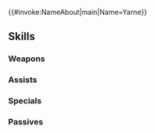 {{#invoke:NameAbout|main|Name=Yarne}}{{HeroPage Tabs}}
{{Hero Infobox
|Name=Yarne
|Title=Timid Taguel
|GrowthModifier=Gen 3
|WeaponType=Green Beast
|Origin=Fire Emblem Awakening
|Gender=Male
|MoveType=Cavalry
|actorJP=遠藤大輔
|actorEN=Chris Smith
|artist=п猫Ｒ
|additionDate=June 10, 2019
|releaseDate=June 11, 2019
|poolDate=June 28, 2019
|randomStartTime=2019-07-11T07:00:00Z
|poolRarities=5
|TagID=シャンブレー
|InternalID=385
|Properties=specRate_202202
|cv1=10
|cv2=6900600
|description=Panne's son. The last of the taguel. Continually terrified that his death will mark the end of his race. Appears in Fire Emblem Awakening.
}}
{{Stats Page
|Lv1HP=18|Lv1ATK=9|Lv1SPD=7|Lv1DEF=8|Lv1RES=4
|GRHP=50|GRATK=60|GRSPD=60|GRDEF=55|GRRES=30
}}
==Skills==
===Weapons===
{{Weapons Table
|weapon1=Whelp (Cavalry)
|weapon1Default=1
|weapon1Unlock=1
|weapon2=Yearling (Cavalry)
|weapon2Default=3
|weapon2Unlock=2
|weapon3=Adult (Cavalry)
|weapon3Default=4
|weapon3Unlock=3
|weapon4=Bunny Fang
|weapon4Default=5
|weapon4Unlock=5
}}
===Assists===
{{Assists Table
}}
===Specials===
{{Specials Table
|special1=Night Sky
|special1Default=4
|special1Unlock=3
|special2=Astra
|special2Default=
|special2Unlock=4
|special3=Galeforce
|special3Default=
|special3Unlock=5
}}
===Passives===
{{Passives Table
|passiveA1=Atk/Spd Solo 1
|passiveA2=Atk/Spd Solo 2
|passiveA3=Atk/Spd Solo 3
|passiveA1Unlock=3
|passiveA2Unlock=4
|passiveA3Unlock=5
|passiveB1=Escape Route 1
|passiveB2=Escape Route 2
|passiveB3=Escape Route 3
|passiveB1Unlock=1
|passiveB2Unlock=2
|passiveB3Unlock=4
|passiveC1=Odd Spd Wave 1
|passiveC2=Odd Spd Wave 2
|passiveC3=Odd Spd Wave 3
|passiveC1Unlock=3
|passiveC2Unlock=4
|passiveC3Unlock=5
}}
{{Heroes Navbox}}